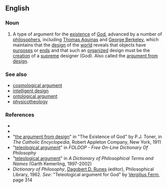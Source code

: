 ==English==
{{wikipedia}}

===Noun===
{{en-noun|head=[[teleological]] [[argument]]}}

# {{context|philosophy|theology|lang=en}} A type of argument for the [[existence]] of [[God]], advanced by a number of [[philosophers]], including [[w:Thomas Aquinas|Thomas Aquinas]] and [[w:George_Berkeley|George Berkeley]], which maintains that the [[design]] of the [[world]] reveals that objects have [[purpose]]s or [[end]]s and that such an [[organized]] design must be the [[creation]] of a [[supreme]] designer (God). Also called the [[argument from design]].

===See also===
* [[cosmological argument]]
* [[intelligent design]]
* [[ontological argument]]
* [[physicotheology]]

===References===
*{{R:Dictionary.com}}
*{{R:Encarta|teleological+argument}}
*"[http://www.newadvent.org/cathen/06608b.htm#IBc the argument from design]" in "The Existence of God" by P.J. Toner, in ''The Catholic Encyclopedia'', Robert Appleton Company, New York, 1911
*"[http://www.swif.uniba.it/lei/foldop/foldoc.cgi?teleological+argument teleological argument]" in ''FOLDOP - Free On-Line Dictionary Of Philosophy''
*"[http://www.philosophypages.com/dy/t.htm#telg teleological argument]" in ''A Dictionary of Philosophical Terms and Names'' (Garth Kemerling, 1997-2002)
*''Dictionary of Philosophy'', [[w:Dagobert D. Runes|Dagobert D. Runes]] (editor), Philosophical Library, 1962. ''See:'' "Teleological argument for God" by [[w:Vergilius Ferm|Vergilius Ferm]], page 314
